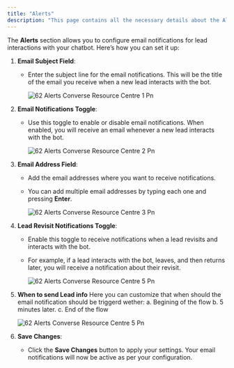 ```yaml
---
title: "Alerts"
description: "This page contains all the necessary details about the Alerts section of the Whatsapp bot settings"
---
```


The **Alerts** section allows you to configure email notifications for lead interactions with your chatbot. Here’s how you can set it up:

1. **Email Subject Field**:
   - Enter the subject line for the email notifications. This will be the title of the email you receive when a new lead interacts with the bot.

     ![62 Alerts  Converse Resource Centre 1 Pn](/images/how-botpenguin-works/whatsapp-alerts/62.alerts__Converse_resource_centre-1.png)
2. **Email Notifications Toggle**:
   - Use this toggle to enable or disable email notifications. When enabled, you will receive an email whenever a new lead interacts with the bot.

     ![62 Alerts  Converse Resource Centre 2 Pn](/images/how-botpenguin-works/whatsapp-alerts/62.alerts__Converse_resource_centre-2.png)
3. **Email Address Field**:
   - Add the email addresses where you want to receive notifications.
   - You can add multiple email addresses by typing each one and pressing **Enter**.

     ![62 Alerts  Converse Resource Centre 3 Pn](/images/how-botpenguin-works/whatsapp-alerts/62.alerts__Converse_resource_centre-3.png)
4. **Lead Revisit Notifications Toggle**:
   - Enable this toggle to receive notifications when a lead revisits and interacts with the bot.
   - For example, if a lead interacts with the bot, leaves, and then returns later, you will receive a notification about their revisit.

     ![62 Alerts  Converse Resource Centre 5 Pn](/images/how-botpenguin-works/whatsapp-alerts/62.alerts__Converse_resource_centre-4.png)
5. **When to send Lead info** Here you can customize that when should the email notification should be triggerd wether: a. Begining of the flow b. 5 minutes later. c. End of the flow

   ![62 Alerts  Converse Resource Centre 5 Pn](/images/how-botpenguin-works/whatsapp-alerts/62.alerts__Converse_resource_centre-5.png)
6. **Save Changes**:
   - Click the **Save Changes** button to apply your settings. Your email notifications will now be active as per your configuration.